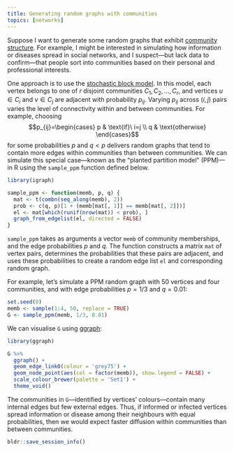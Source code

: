```yaml
---
title: Generating random graphs with communities
topics: [networks]
---
```


Suppose I want to generate some random graphs that exhibit [community structure](https://en.wikipedia.org/wiki/Community_structure).
For example, I might be interested in simulating how information or diseases spread in social networks, and I suspect---but lack data to confirm---that people sort into communities based on their personal and professional interests.

One approach is to use the [stochastic block model](https://en.wikipedia.org/wiki/Stochastic_block_model).
In this model, each vertex belongs to one of $r$ disjoint communities $C_1,C_2,\ldots,C_r$, and vertices $u\in C_i$ and $v\in C_j$ are adjacent with probability $p_{ij}$.
Varying $p_{ij}$ across $(i,j)$ pairs varies the level of connectivity within and between communities.
For example, choosing
$$p_{ij}=\begin{cases} p & \text{if}\ i=j \\ q & \text{otherwise} \end{cases}$$
for some probabilities $p$ and $q<p$ delivers random graphs that tend to contain more edges within communities than between communities.
We can simulate this special case---known as the "planted partition model" (PPM)---in R using the `sample_ppm` function defined below.

```r
library(igraph)

sample_ppm <- function(memb, p, q) {
  mat <- t(combn(seq_along(memb), 2))
  prob <- c(q, p)[1 + (memb[mat[, 1]] == memb[mat[, 2]])]
  el <- mat[which(runif(nrow(mat)) < prob), ]
  graph_from_edgelist(el, directed = FALSE)
}
```

`sample_ppm` takes as arguments a vector `memb` of community memberships, and the edge probabilities $p$ and $q$.
The function constructs a matrix `mat` of vertex pairs, determines the probabilities that these pairs are adjacent, and uses these probabilities to create a random edge list `el` and corresponding random graph.

For example, let's simulate a PPM random graph with 50 vertices and four communities, and with edge probabilities $p=1/3$ and $q=0.01$:

```r
set.seed(0)
memb <- sample(1:4, 50, replace = TRUE)
G <- sample_ppm(memb, 1/3, 0.01)
```

We can visualise `G` using [ggraph](https://cran.r-project.org/package=ggraph):

```r
library(ggraph)

G %>%
  ggraph() +
  geom_edge_link0(colour = 'grey75') +
  geom_node_point(aes(col = factor(memb)), show.legend = FALSE) +
  scale_colour_brewer(palette = 'Set1') +
  theme_void()
```

The communities in `G`---identified by vertices' colours---contain many internal edges but few external edges.
Thus, if informed or infected vertices spread information or disease among their neighbours with equal probabilities, then we would expect faster diffusion within communities than between communities.

```r
bldr::save_session_info()
```
